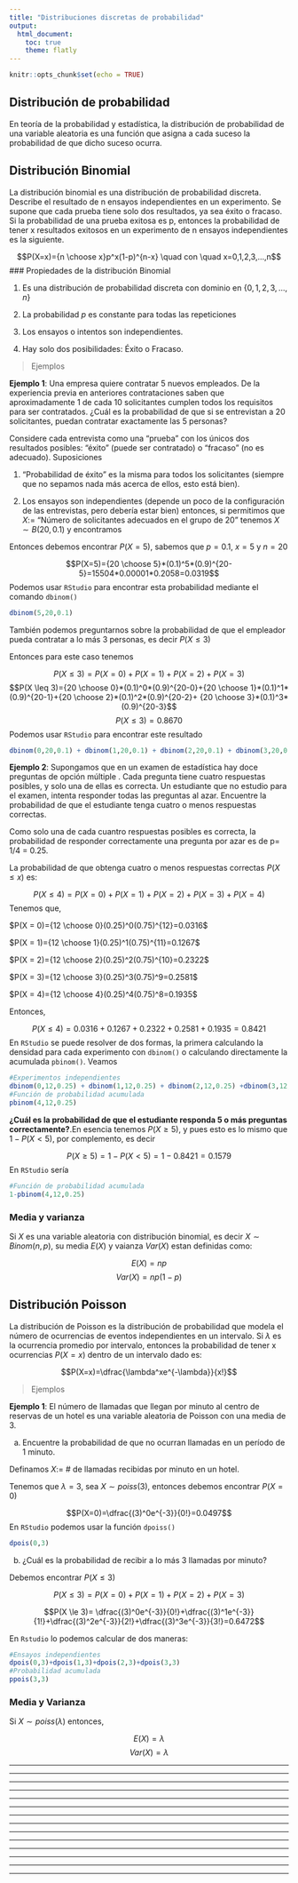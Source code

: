 ```yaml
---
title: "Distribuciones discretas de probabilidad"
output:
  html_document:
    toc: true
    theme: flatly
---
```


```r
knitr::opts_chunk$set(echo = TRUE)
```


## Distribución de probabilidad

En teoría de la probabilidad y estadística, la distribución de probabilidad de una variable aleatoria es una función que asigna a cada suceso la probabilidad de que dicho suceso ocurra. 

## Distribución Binomial


La distribución binomial es una distribución de probabilidad discreta. Describe el resultado de n ensayos independientes en un experimento. Se supone que cada prueba tiene solo dos resultados, ya sea éxito o fracaso. Si la probabilidad de una prueba exitosa es p, entonces la probabilidad de tener x resultados exitosos en un experimento de n ensayos independientes es la siguiente.


$$P(X=x)={n \choose x}p^x(1-p)^{n-x} \quad con \quad x=0,1,2,3,...,n$$
### Propiedades de la distribución Binomial

1.  Es una distribución de probabilidad discreta con dominio en $\{0,1,2,3,...,n\}$

2.  La probabilidad $p$ es constante para todas las repeticiones

3.  Los ensayos o intentos son independientes.

4.  Hay solo dos posibilidades: Éxito o Fracaso.


> Ejemplos


**Ejemplo 1**: Una empresa quiere contratar 5 nuevos empleados. De la experiencia previa en anteriores contrataciones saben que aproximadamente 1 de cada 10 solicitantes cumplen todos los requisitos para ser contratados. ¿Cuál es la probabilidad de que si se entrevistan a 20 solicitantes, puedan contratar exactamente las 5 personas?


Considere cada entrevista como una "prueba" con los únicos dos resultados posibles: "éxito" (puede ser contratado) o "fracaso" (no es adecuado). Suposiciones

1. "Probabilidad de éxito" es la misma para todos los solicitantes (siempre que no sepamos nada más acerca de ellos, esto está bien).

2. Los ensayos son independientes (depende un poco de la configuración de las entrevistas, pero debería estar bien)
entonces, si permitimos que $X :=$ "Número de solicitantes adecuados en el grupo de 20" tenemos $X \sim B(20,0.1)$ y encontramos

Entonces debemos encontrar $P(X=5)$, sabemos que $p=0.1$, $x=5$ y $n=20$


$$P(X=5)={20 \choose 5}*(0.1)^5*(0.9)^{20-5}=15504*0.00001*0.2058=0.0319$$
Podemos usar `RStudio` para encontrar esta probabilidad mediante el comando `dbinom()`


```r
dbinom(5,20,0.1)
```

También podemos preguntarnos sobre la probabilidad de que el empleador pueda contratar a lo más  3 personas, es decir $P(X \leq 3)$

Entonces para este caso tenemos 

$$P(X \leq 3)=P(X=0)+P(X=1)+P(X=2)+ P(X=3)$$
$$P(X \leq 3)={20 \choose 0}*(0.1)^0*(0.9)^{20-0}+{20 \choose 1}*(0.1)^1*(0.9)^{20-1}+{20 \choose 2}*(0.1)^2*(0.9)^{20-2}+ {20 \choose 3}*(0.1)^3*(0.9)^{20-3}$$
$$P(X \leq 3)=0.8670$$
Podemos usar `RStudio` para encontrar este resultado 

```r
dbinom(0,20,0.1) + dbinom(1,20,0.1) + dbinom(2,20,0.1) + dbinom(3,20,0.1)
```

**Ejemplo 2**: Supongamos que en un examen de estadística hay doce preguntas de opción múltiple . Cada pregunta tiene cuatro respuestas posibles, y solo una de ellas es correcta. Un estudiante que no estudio para el examen, intenta responder todas las preguntas al azar. Encuentre la probabilidad de que el estudiante tenga cuatro o menos respuestas correctas.


Como solo una de cada cuantro respuestas posibles es correcta, la probabilidad de responder correctamente una pregunta por azar es de p= 1/4 = 0.25. 

La probabilidad de que obtenga cuatro o menos respuestas correctas $P(X \leq x)$ es:

$$P(X \leq 4)=P(X=0) + P(X = 1) + P(X = 2) + P(X = 3) + P(X = 4)$$
Tenemos que,

$P(X = 0)={12 \choose 0}(0.25)^0(0.75)^{12}=0.0316$

$P(X = 1)={12 \choose 1}(0.25)^1(0.75)^{11}=0.1267$

$P(X = 2)={12 \choose 2}(0.25)^2(0.75)^{10}=0.2322$

$P(X = 3)={12 \choose 3}(0.25)^3(0.75)^9=0.2581$

$P(X = 4)={12 \choose 4}(0.25)^4(0.75)^8=0.1935$


Entonces, 

$$P(X \leq 4)=0.0316 + 0.1267 + 0.2322 + 0.2581 + 0.1935 = 0.8421$$
En `RStudio` se puede resolver de dos formas, la primera calculando la densidad para cada experimento con `dbinom()` o calculando directamente la acumulada `pbinom()`. Veamos


```r
#Experimentos independientes
dbinom(0,12,0.25) + dbinom(1,12,0.25) + dbinom(2,12,0.25) +dbinom(3,12,0.25) + dbinom(4,12,0.25)
#Función de probabilidad acumulada
pbinom(4,12,0.25)
```

**¿Cuál es la probabilidad de que el estudiante responda 5 o más preguntas correctamente?**.En esencia tenemos $P(X \geq 5)$, y pues esto es lo mismo que $1-P(X < 5)$, por complemento, es decir

$$P(X \geq 5)= 1-P(X < 5)=1-0.8421=0.1579$$
En `RStudio` sería 


```r
#Función de probabilidad acumulada
1-pbinom(4,12,0.25)
```

### Media y varianza 

Si $X$ es una variable aleatoria con distribución binomial, es decir $X \sim Binom(n,p)$, su media $E(X)$ y vaianza $Var(X)$ estan definidas como:

$$E(X)=np$$
$$Var(X)=np(1-p)$$

## Distribución Poisson

La distribución de Poisson es la distribución de probabilidad que modela el número de  ocurrencias de eventos independientes en un intervalo. Si $\lambda$ es la ocurrencia promedio por intervalo, entonces la probabilidad de tener x ocurrencias $P(X=x)$ dentro de un intervalo dado es:


$$P(X=x)=\dfrac{\lambda^xe^{-\lambda}}{x!}$$


> Ejemplos

**Ejemplo 1**: El número de llamadas que llegan por minuto al centro de reservas de un hotel es una variable aleatoria de Poisson con una media de 3.

(a) Encuentre la probabilidad de que no ocurran llamadas en un período de 1 minuto.

Definamos $X:=$ # de llamadas recibidas por minuto en un hotel.


Tenemos que $\lambda=3$, sea $X \sim poiss(3)$, entonces debemos encontrar $P(X=0)$

$$P(X=0)=\dfrac{(3)^0e^{-3}}{0!}=0.0497$$
En `RStudio` podemos usar la función `dpoiss()`

```r
dpois(0,3)
```

(b) ¿Cuál es la probabilidad de recibir a lo más 3 llamadas por minuto?

Debemos encontrar $P(X \le 3)$

$$P(X \le 3)= P(X=0)+P(X=1)+P(X=2)+P(X=3)$$

$$P(X \le 3)= \dfrac{(3)^0e^{-3}}{0!}+\dfrac{(3)^1e^{-3}}{1!}+\dfrac{(3)^2e^{-3}}{2!}+\dfrac{(3)^3e^{-3}}{3!}=0.6472$$

En `Rstudio` lo podemos calcular de dos maneras:

```r
#Ensayos independientes
dpois(0,3)+dpois(1,3)+dpois(2,3)+dpois(3,3)
#Probabilidad acumulada
ppois(3,3)
```


### Media y Varianza

Si $X \sim poiss(\lambda)$ entonces,

$$E(X)=\lambda$$
$$Var(X)=\lambda$$

---------------------------------------------------------------------------------------------------------


---------------------------------------------------------------------------------------------------------


---------------------------------------------------------------------------------------------------------


---------------------------------------------------------------------------------------------------------


---------------------------------------------------------------------------------------------------------


---------------------------------------------------------------------------------------------------------


---------------------------------------------------------------------------------------------------------



---------------------------------------------------------------------------------------------------------

---------------------------------------------------------------------------------------------------------


---------------------------------------------------------------------------------------------------------


---------------------------------------------------------------------------------------------------------


---------------------------------------------------------------------------------------------------------


---------------------------------------------------------------------------------------------------------


---------------------------------------------------------------------------------------------------------